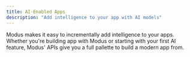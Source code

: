 ```yaml
---
title: AI-Enabled Apps
description: "Add intelligence to your app with AI models"
---
```


Modus makes it easy to incrementally add intelligence to your apps. Whether you're building app with
Modus or starting with your first AI feature, Modus' APIs give you a full pallette to build a modern
app from.
